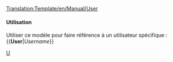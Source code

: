 <noinclude>[[Translation:Template/en/Manual/User]]</noinclude><noinclude>

</noinclude>

<includeonly>{{{1}}}</includeonly><noinclude>

====Utilisation====
Utiliser ce modèle pour faire référence à un utilisateur spécifique :
<nowiki>{{</nowiki>'''User'''|''Username''<nowiki>}}</nowiki>

[[Category:en/Manual/Base Set/Link Templates|U]]</noinclude>